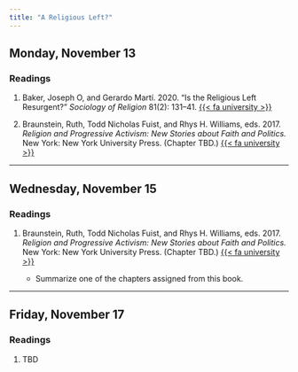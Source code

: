 ```yaml
---
title: "A Religious Left?"
---
```


[//]: <> (Need to write intro)

## Monday, November 13

### Readings 

1. Baker, Joseph O, and Gerardo Martí. 2020. "Is the Religious Left Resurgent?" *Sociology of Religion* 81(2): 131–41. [{{< fa university >}}](https://search.ebscohost.com/login.aspx?direct=true&AuthType=shib&db=rfh&AN=ATLAi5IE200720000033&site=eds-live&scope=site&custid=asc1)

2. Braunstein, Ruth, Todd Nicholas Fuist, and Rhys H. Williams, eds. 2017. *Religion and Progressive Activism: New Stories about Faith and Politics.* New York: New York University Press. (Chapter TBD.) [{{< fa university >}}](https://search.ebscohost.com/login.aspx?direct=true&AuthType=shib&db=nlebk&AN=1367257&site=eds-live&scope=site&custid=asc1)


---


## Wednesday, November 15

### Readings 

1. Braunstein, Ruth, Todd Nicholas Fuist, and Rhys H. Williams, eds. 2017. *Religion and Progressive Activism: New Stories about Faith and Politics.* New York: New York University Press. (Chapter TBD.) [{{< fa university >}}](https://search.ebscohost.com/login.aspx?direct=true&AuthType=shib&db=nlebk&AN=1367257&site=eds-live&scope=site&custid=asc1)

    - Summarize one of the chapters assigned from this book.

---


## Friday, November 17

### Readings 

1. TBD

 
